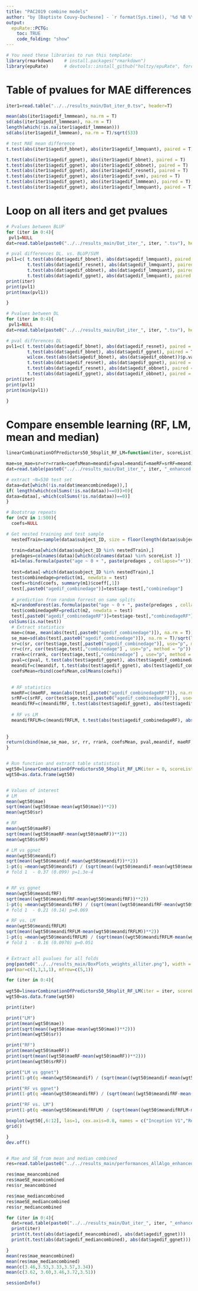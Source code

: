 ```yaml
---
title: "PAC2019 combine models"
author: "by [Baptiste Couvy-Duchesne] - `r format(Sys.time(), '%d %B %Y')`"
output:
  epuRate::PCTG:
    toc: TRUE
    code_folding: "show"
---
```


```r
# You need these libraries to run this template:
library(rmarkdown)    # install.packages("rmarkdown") 
library(epuRate)      # devtools::install_github("holtzy/epuRate", force=TRUE)
```

# Table of pvalues for MAE differences

```R

iter1=read.table("../../results_main/Dat_iter_0.tsv", header=T)

mean(abs(iter1$agedif_lmmmean), na.rm = T)
sd(abs(iter1$agedif_lmmmean), na.rm = T)
length(which(!is.na(iter1$agedif_lmmmean)))
sd(abs(iter1$agedif_lmmmean), na.rm = T)/sqrt(533)

# test MAE mean difference
t.test(abs(iter1$agedif_bbnet), abs(iter1$agedif_lmmquant), paired = T)

t.test(abs(iter1$agedif_ggnet), abs(iter1$agedif_bbnet), paired = T)
t.test(abs(iter1$agedif_ggnet), abs(iter1$agedif_obbnet), paired = T)
t.test(abs(iter1$agedif_ggnet), abs(iter1$agedif_resnet), paired = T)
t.test(abs(iter1$agedif_ggnet), abs(iter1$agedif_svm), paired = T)
t.test(abs(iter1$agedif_ggnet), abs(iter1$agedif_lmmmean), paired = T)
t.test(abs(iter1$agedif_ggnet), abs(iter1$agedif_lmmquant), paired = T)

```

# Loop on all iters and get pvalues

```R

# Pvalues between BLUP
for (iter in 0:4){
 pvl1=NULL 
dat=read.table(paste0("../../results_main/Dat_iter_", iter, ".tsv"), header=T)

# pval differences DL. vs. BLUP/SVM
pvl1=c( t.test(abs(dat$agedif_bbnet), abs(dat$agedif_lmmquant), paired = T)$p.value, 
        t.test(abs(dat$agedif_resnet), abs(dat$agedif_lmmquant), paired = T)$p.value,
        t.test(abs(dat$agedif_obbnet), abs(dat$agedif_lmmquant), paired = T)$p.value,
        t.test(abs(dat$agedif_ggnet), abs(dat$agedif_lmmquant), paired = T)$p.value)
print(iter)
print(pvl1)
print(max(pvl1))

}

# Pvalues between DL
for (iter in 0:4){
 pvl1=NULL 
dat=read.table(paste0("../../results_main/Dat_iter_", iter, ".tsv"), header=T)

# pval differences DL
pvl1=c( t.test(abs(dat$agedif_bbnet), abs(dat$agedif_resnet), paired = T)$p.value, 
        t.test(abs(dat$agedif_bbnet), abs(dat$agedif_ggnet), paired = T)$p.value,
        wilcox.test(abs(dat$agedif_bbnet), abs(dat$agedif_obbnet))$p.value,
        t.test(abs(dat$agedif_resnet), abs(dat$agedif_ggnet), paired = T)$p.value,
        t.test(abs(dat$agedif_resnet), abs(dat$agedif_obbnet), paired = T)$p.value,
        t.test(abs(dat$agedif_ggnet), abs(dat$agedif_obbnet), paired = T)$p.value)
print(iter)
print(pvl1)
print(min(pvl1))

}


```


# Compare ensemble learning (RF, LM, mean and median)

```R


linearCombinationOfPredictors50_50split_RF_LM=function(iter, scoreList){

mae=se_mae=sr=rr=rrank=coefsMean=meandif=pval=meandif=maeRF=srRF=meandifRF=meandifRFLM=NULL
dat=read.table(paste0("../../results_main/Dat_iter_", iter, "_enhanced.tsv"), header=T, stringsAsFactors = F)

# extract ~N=530 test set
dataa=dat[which(!is.na(dat$meancombinedage)),]
if( length(which(colSums(!is.na(dataa))==0))>0){
dataa=dataa[,-which(colSums(!is.na(dataa))==0)]
}

# Bootstrap repeats
for (nCV in 1:500){
  coefs=NULL

# Get nested training and test sample
  nestedTrain=sample(dataa$subject_ID, size = floor(length(dataa$subject_ID)*0.5), replace = F )

  train=dataa[which(dataa$subject_ID %in% nestedTrain),]
  predages=colnames(dataa)[which(colnames(dataa) %in% scoreList )]
  m1=lm(as.formula(paste("age ~ 0 + ", paste(predages , collapse="+"))), data=train, na.action = "na.omit")
  
  test=dataa[-which(dataa$subject_ID %in% nestedTrain),]
  test$combinedage=predict(m1, newdata = test)
  coefs=rbind(coefs, summary(m1)$coeff[,1])
  test[,paste0("agedif_combinedage")]=test$age-test[,"combinedage"]  
 
  # prediction from random forrest on same splits
  m2=randomForest(as.formula(paste("age ~ 0 + ", paste(predages , collapse="+"))), ntree=100, maxnodes=15, data = train, importance = TRUE, na.action = "na.exclude")
  test$combinedageRF=predict(m2, newdata = test)
  test[,paste0("agedif_combinedageRF")]=test$age-test[,"combinedageRF"]  
 colSums(is.na(test))
  # Extract statistics
  mae=c(mae, mean(abs(test[,paste0("agedif_combinedage")]), na.rm = T))
  se_mae=sd(abs(test[,paste0("agedif_combinedage")]), na.rm = T)/sqrt(length(test$agedif_combinedage))
  sr=c(sr, cor(test$age,test[,paste0("agedif_combinedage")], use="p", method = "s"))
  rr=c(rr, cor(test$age,test[,"combinedage"] , use="p", method = "p"))
  rrank=c(rrank, cor(test$age,test[,"combinedage"] , use="p", method = "s"))
  pval=c(pval, t.test(abs(test$agedif_ggnet), abs(test$agedif_combinedage), paired = T)$p.value)
  meandif=c(meandif, t.test(abs(test$agedif_ggnet), abs(test$agedif_combinedage), paired = T)$estimate)
  coefsMean=rbind(coefsMean,colMeans(coefs))

  
  # RF statistics
  maeRF=c(maeRF, mean(abs(test[,paste0("agedif_combinedageRF")]), na.rm = T))
  srRF=c(srRF, cor(test$age,test[,paste0("agedif_combinedageRF")], use="p", method = "s"))
  meandifRF=c(meandifRF, t.test(abs(test$agedif_ggnet), abs(test$agedif_combinedageRF), paired = T)$estimate)
  
  # RF vs LM
  meandifRFLM=c(meandifRFLM, t.test(abs(test$agedif_combinedageRF), abs(test$agedif_combinedage), paired = T)$estimate)
  
  
}
return(cbind(mae,se_mae, sr, rr, rrank, coefsMean, pval,meandif, maeRF, srRF, meandifRF, meandifRFLM ))
}


# Run function and extract table statistics
wgt50=linearCombinationOfPredictors50_50split_RF_LM(iter = 0, scoreList =c("ggnetage","resnetage",  "bbnetage", "obbnetage",  "svmage", "lmmmeanage", "lmmquantage") )
wgt50=as.data.frame(wgt50)


# Values of interest
# LM
mean(wgt50$mae)
sqrt(mean((wgt50$mae-mean(wgt50$mae))**2))
mean(wgt50$sr)

# RF
mean(wgt50$maeRF)
sqrt(mean((wgt50$maeRF-mean(wgt50$maeRF))**2))
mean(wgt50$srRF)

# LM vs ggnet
mean(wgt50$meandif)
sqrt(mean((wgt50$meandif-mean(wgt50$meandif))**2))
1-pt(q =mean(wgt50$meandif) / (sqrt(mean((wgt50$meandif-mean(wgt50$meandif))**2)) ) , df = 533/2  )
# fold 1  - 0.37 (0.099) p=1.3e-4


# RF vs ggnet
mean(wgt50$meandifRF)
sqrt(mean((wgt50$meandifRF-mean(wgt50$meandifRF))**2))
1-pt(q =mean(wgt50$meandifRF) / (sqrt(mean((wgt50$meandifRF-mean(wgt50$meandifRF))**2)) ) , df = 533/2  )
# fold 1  - 0.21 (0.14) p=0.069

# RF vs. LM
mean(wgt50$meandifRFLM)
sqrt(mean((wgt50$meandifRFLM-mean(wgt50$meandifRFLM))**2))
1-pt(q =mean(wgt50$meandifRFLM) / (sqrt(mean((wgt50$meandifRFLM-mean(wgt50$meandifRFLM))**2)) ) , df = 533/2  )
# fold 1  - 0.16 (0.0970) p=0.051


# Extract all pvalues for all folds 
png(paste0("../../results_main/BoxPlots_weights_alliter.png"), width = 15, height = 40, units = "cm", res = 300)
par(mar=c(3,3,1,1), mfrow=c(5,1))

for (iter in 0:4){
  
wgt50=linearCombinationOfPredictors50_50split_RF_LM(iter = iter, scoreList =c("ggnetage","resnetage",  "bbnetage", "obbnetage",  "svmage", "lmmmeanage", "lmmquantage") )
wgt50=as.data.frame(wgt50)

print(iter)

print("LM")
print(mean(wgt50$mae))
print(sqrt(mean((wgt50$mae-mean(wgt50$mae))**2)))
print(mean(wgt50$sr))

print("RF")
print(mean(wgt50$maeRF))
print(sqrt(mean((wgt50$maeRF-mean(wgt50$maeRF))**2)))
print(mean(wgt50$srRF))

print("LM vs ggnet")
print(1-pt(q =mean(wgt50$meandif) / (sqrt(mean((wgt50$meandif-mean(wgt50$meandif))**2)) ) , df = 533/2  ))

print("RF vs ggnet")
print(1-pt(q =mean(wgt50$meandifRF) / (sqrt(mean((wgt50$meandifRF-mean(wgt50$meandifRF))**2)) ) , df = 533/2  ))

print("RF vs. LM")
print(1-pt(q =mean(wgt50$meandifRFLM) / (sqrt(mean((wgt50$meandifRFLM-mean(wgt50$meandifRFLM))**2)) ) , df = 533/2  ))

boxplot(wgt50[,6:12], las=1, cex.axis=0.8, names = c("Inception V1","ResNet", "6 Layers CNN", "Age spe. 6-CNN",  "SVM", "BLUP mean", "BLUP quantiles"))
grid()

}
dev.off()


# Mae and SE from mean and median combined
res=read.table(paste0("../../results_main/performances_AllAlgo_enhanced.txt"), header=T)

res$mae_meancombined
res$maeSE_meancombined
res$sr_meancombined

res$mae_mediancombined
res$maeSE_mediancombined
res$sr_mediancombined

for (iter in 0:4){
  dat=read.table(paste0("../../results_main/Dat_iter_", iter, "_enhanced.tsv"), header=T)
  print(iter)
  print(t.test(abs(dat$agedif_meancombined), abs(dat$agedif_ggnet)))
  print(t.test(abs(dat$agedif_mediancombined), abs(dat$agedif_ggnet)))

}
mean(res$mae_meancombined)
mean(res$mae_mediancombined)
mean(c(3.46,3.53,3.33,3.57,3.34))
mean(c(3.62, 3.60,3.46,3.72,3.51))

sessionInfo()

```

